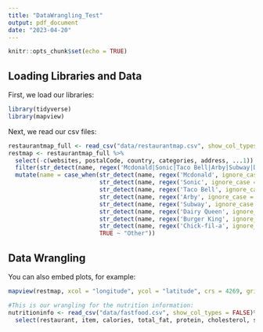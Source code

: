 ```yaml
---
title: "DataWrangling_Test"
output: pdf_document
date: "2023-04-20"
---
```


```r
knitr::opts_chunk$set(echo = TRUE)
```

## Loading Libraries and Data

First, we load our libraries:

```r
library(tidyverse)
library(mapview)
```


Next, we read our csv files:

```r
restaurantmap_full <- read_csv("data/restaurantmap.csv", show_col_types = FALSE)
restmap <- restaurantmap_full %>%
  select(-c(websites, postalCode, country, categories, address, ...1)) %>%
  filter(str_detect(name, regex('Mcdonald|Sonic|Taco Bell|Arby|Subway|Dairy Queen|Burger King|Chick-fil-a', ignore_case = TRUE))) %>%
  mutate(name = case_when(str_detect(name, regex('Mcdonald', ignore_case = TRUE)) == TRUE ~ "Mcdonalds", 
                          str_detect(name, regex('Sonic', ignore_case = TRUE)) == TRUE ~ "Sonic",
                          str_detect(name, regex('Taco Bell', ignore_case = TRUE)) == TRUE ~ "Taco Bell",
                          str_detect(name, regex('Arby', ignore_case = TRUE)) == TRUE ~ "Arbys",
                          str_detect(name, regex('Subway', ignore_case = TRUE)) == TRUE ~ "Subway",
                          str_detect(name, regex('Dairy Queen', ignore_case = TRUE)) == TRUE ~ "Dairy Queen",
                          str_detect(name, regex('Burger King', ignore_case = TRUE)) == TRUE ~ "Burger King",
                          str_detect(name, regex('Chick-fil-a', ignore_case = TRUE)) == TRUE ~ "Chick Fil-A",
                          TRUE ~ "Other"))
```

## Data Wrangling

You can also embed plots, for example:

```r
mapview(restmap, xcol = "longitude", ycol = "latitude", crs = 4269, grid = FALSE, zcol = "name")
```


```r
#This is our wrangling for the nutrition information:
nutritioninfo <- read_csv("data/fastfood.csv", show_col_types = FALSE)%>%
  select(restaurant, item, calories, total_fat, protein, cholesterol, sodium, total_carb, sugar)
  
```


